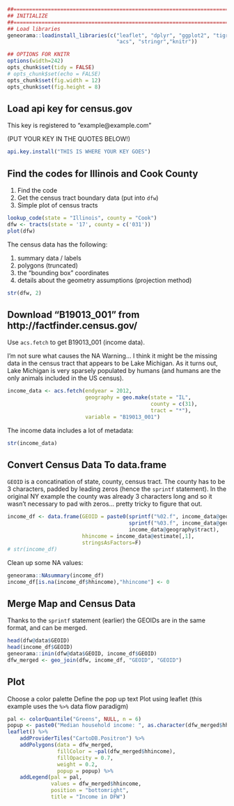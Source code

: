 
```r
##==============================================================================
## INITIALIZE
##==============================================================================
## Load libraries
geneorama::loadinstall_libraries(c("leaflet", "dplyr", "ggplot2", "tigris", 
                                   "acs", "stringr","knitr"))

## OPTIONS FOR KNITR
options(width=242)
opts_chunk$set(tidy = FALSE)
# opts_chunk$set(echo = FALSE)
opts_chunk$set(fig.width = 12)
opts_chunk$set(fig.height = 8)
```


## Load api key for census.gov

This key is registered to "example@example.com"

(PUT YOUR KEY IN THE QUOTES BELOW!)

```r
api.key.install("THIS IS WHERE YOUR KEY GOES")
```

## Find the codes for Illinois and Cook County

1. Find the code
2. Get the census tract boundary data (put into `dfw`)
3. Simple plot of census tracts

```r
lookup_code(state = "Illinois", county = "Cook")
dfw <- tracts(state = '17', county = c('031'))
plot(dfw)
```

The census data has the following:

1. summary data / labels
2. polygons (truncated)
3. the "bounding box" coordinates
4. details about the geometry assumptions (projection method)

```r
str(dfw, 2)
```


## Download "B19013_001" from http://factfinder.census.gov/

Use `acs.fetch` to get B19013_001 (income data).

I'm not sure what causes the NA Warning... I think it might be the missing data in the census tract that appears to be Lake Michigan.  As it turns out, Lake Michigan is very sparsely populated by humans (and humans are the only animals included in the US census).

```r
income_data <- acs.fetch(endyear = 2012, 
                         geography = geo.make(state = "IL", 
                                              county = c(31), 
                                              tract = "*"), 
                         variable = "B19013_001")
```

The income data includes a lot of metadata:

```r
str(income_data)
```

## Convert Census Data To data.frame

`GEOID` is a concatination of state, county, census tract.  The county has to be 3 characters, padded by leading zeros (hence the `sprintf` statement).  In the original NY example the county was already 3 characters long and so it wasn't necessary to pad with zeros... pretty tricky to figure that out.


```r
income_df <- data.frame(GEOID = paste0(sprintf("%02.f", income_data@geography$state), 
                                       sprintf("%03.f", income_data@geography$county), 
                                       income_data@geography$tract), 
                        hhincome = income_data@estimate[,1], 
                        stringsAsFactors=F)
# str(income_df)
```

Clean up some NA values:

```r
geneorama::NAsummary(income_df)
income_df[is.na(income_df$hhincome),"hhincome"] <- 0
```

## Merge Map and Census Data

Thanks to the `sprintf` statement (earlier) the GEOIDs are in the same format, and can be merged.

```r
head(dfw@data$GEOID)
head(income_df$GEOID)
geneorama::inin(dfw@data$GEOID, income_df$GEOID)
dfw_merged <- geo_join(dfw, income_df, "GEOID", "GEOID")
```

## Plot

Choose a color palette
Define the pop up text
Plot using leaflet (this example uses the `%>%` data flow paradigm)

```r
pal <- colorQuantile("Greens", NULL, n = 6)
popup <- paste0("Median household income: ", as.character(dfw_merged$hhincome))
leaflet() %>%
    addProviderTiles("CartoDB.Positron") %>%
    addPolygons(data = dfw_merged, 
                fillColor = ~pal(dfw_merged$hhincome), 
                fillOpacity = 0.7, 
                weight = 0.2, 
                popup = popup) %>%
    addLegend(pal = pal, 
              values = dfw_merged$hhincome, 
              position = "bottomright", 
              title = "Income in DFW")
```

